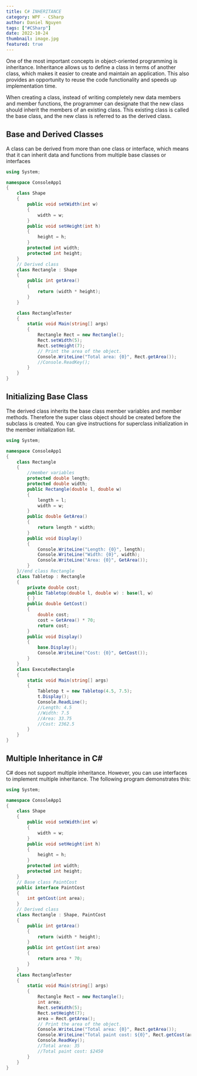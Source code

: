 ```yaml
---
title: C# INHERITANCE  
category: WPF - CSharp
author: Daniel Nguyen
tags: ["#CSharp"]
date: 2022-10-24
thumbnail: image.jpg
featured: true
---
```


One of the most important concepts in object-oriented programming is inheritance. 
Inheritance allows us to define a class in terms of another class, which makes it easier 
to create and maintain an application. This also provides an opportunity to reuse the 
code functionality and speeds up implementation time.

When creating a class, instead of writing completely new data members and member 
functions, the programmer can designate that the new class should inherit the 
members of an existing class. This existing class is called the base class, and the new 
class is referred to as the derived class.

## Base and Derived Classes

A class can be derived from more than one class or interface, which means that it 
can inherit data and functions from multiple base classes or interfaces

```c#
using System;

namespace ConsoleApp1
{
    class Shape
    {
        public void setWidth(int w)
        {
            width = w;
        }
        public void setHeight(int h)
        {
            height = h;
        }
        protected int width;
        protected int height;
    }
    // Derived class
    class Rectangle : Shape
    {
        public int getArea()
        {
            return (width * height);
        }
    }

    class RectangleTester
    {
        static void Main(string[] args)
        {
            Rectangle Rect = new Rectangle();
            Rect.setWidth(5);
            Rect.setHeight(7);
            // Print the area of the object.
            Console.WriteLine("Total area: {0}", Rect.getArea());
            //Console.ReadKey();
        }
    }
}
```

## Initializing Base Class

The derived class inherits the base class member variables and member methods. 
Therefore the super class object should be created before the subclass is created. 
You can give instructions for superclass initialization in the member initialization list.

```c#
using System;

namespace ConsoleApp1
{
    class Rectangle
    {
        //member variables
        protected double length;
        protected double width;
        public Rectangle(double l, double w)
        {
            length = l;
            width = w;
        }
        public double GetArea()
        {
            return length * width;
        }
        public void Display()
        {
            Console.WriteLine("Length: {0}", length);
            Console.WriteLine("Width: {0}", width);
            Console.WriteLine("Area: {0}", GetArea());
        }
    }//end class Rectangle 
    class Tabletop : Rectangle
    {
        private double cost;
        public Tabletop(double l, double w) : base(l, w)
        { }
        public double GetCost()
        {
            double cost;
            cost = GetArea() * 70;
            return cost;
        }
        public void Display()
        {
            base.Display();
            Console.WriteLine("Cost: {0}", GetCost());
        }
    }
    class ExecuteRectangle
    {
        static void Main(string[] args)
        {
            Tabletop t = new Tabletop(4.5, 7.5);
            t.Display();
            Console.ReadLine();
            //Length: 4.5
            //Width: 7.5
            //Area: 33.75
            //Cost: 2362.5
        }
    }
}
```

## Multiple Inheritance in C#

C# does not support multiple inheritance. However, you can use interfaces to
implement multiple inheritance. The following program demonstrates this:

```c#
using System;

namespace ConsoleApp1
{
    class Shape
    {
        public void setWidth(int w)
        {
            width = w;
        }
        public void setHeight(int h)
        {
            height = h;
        }
        protected int width;
        protected int height;
    }
    // Base class PaintCost
    public interface PaintCost
    {
        int getCost(int area);
    }
    // Derived class
    class Rectangle : Shape, PaintCost
    {
        public int getArea()
        {
            return (width * height);
        }
        public int getCost(int area)
        {
            return area * 70;
        }
    }
    class RectangleTester
    {
        static void Main(string[] args)
        {
            Rectangle Rect = new Rectangle();
            int area;
            Rect.setWidth(5);
            Rect.setHeight(7);
            area = Rect.getArea();
            // Print the area of the object.
            Console.WriteLine("Total area: {0}", Rect.getArea());
            Console.WriteLine("Total paint cost: ${0}", Rect.getCost(area));
            Console.ReadKey();
            //Total area: 35
            //Total paint cost: $2450
        }
    }
}
```
